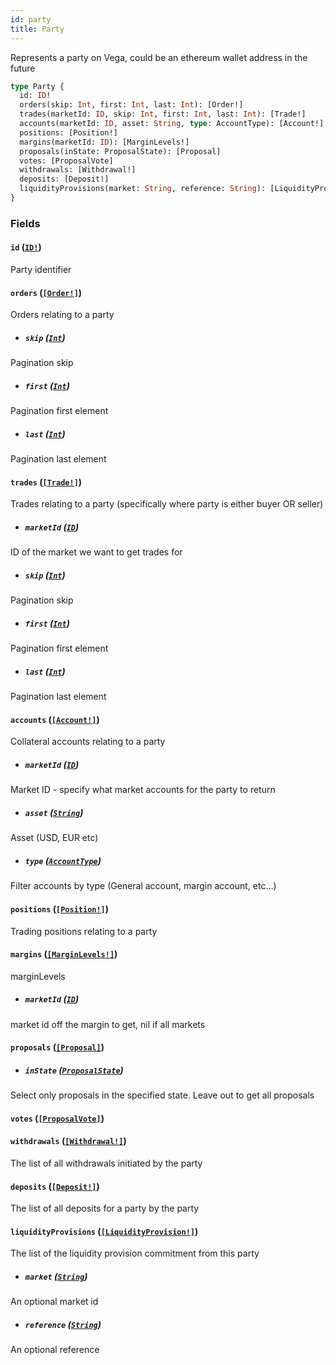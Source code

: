 ```yaml
---
id: party
title: Party
---
```


Represents a party on Vega, could be an ethereum wallet address in the future

```graphql
type Party {
  id: ID!
  orders(skip: Int, first: Int, last: Int): [Order!]
  trades(marketId: ID, skip: Int, first: Int, last: Int): [Trade!]
  accounts(marketId: ID, asset: String, type: AccountType): [Account!]
  positions: [Position!]
  margins(marketId: ID): [MarginLevels!]
  proposals(inState: ProposalState): [Proposal]
  votes: [ProposalVote]
  withdrawals: [Withdrawal!]
  deposits: [Deposit!]
  liquidityProvisions(market: String, reference: String): [LiquidityProvision!]
}
```

### Fields

#### `id` ([`ID!`](/docs/graphql/scalars/id))

Party identifier

#### `orders` ([`[Order!]`](/docs/graphql/objects/order))

Orders relating to a party

- ##### `skip` ([`Int`](/docs/graphql/scalars/int))

Pagination skip

- ##### `first` ([`Int`](/docs/graphql/scalars/int))

Pagination first element

- ##### `last` ([`Int`](/docs/graphql/scalars/int))

Pagination last element

#### `trades` ([`[Trade!]`](/docs/graphql/objects/trade))

Trades relating to a party (specifically where party is either buyer OR seller)

- ##### `marketId` ([`ID`](/docs/graphql/scalars/id))

ID of the market we want to get trades for

- ##### `skip` ([`Int`](/docs/graphql/scalars/int))

Pagination skip

- ##### `first` ([`Int`](/docs/graphql/scalars/int))

Pagination first element

- ##### `last` ([`Int`](/docs/graphql/scalars/int))

Pagination last element

#### `accounts` ([`[Account!]`](/docs/graphql/objects/account))

Collateral accounts relating to a party

- ##### `marketId` ([`ID`](/docs/graphql/scalars/id))

Market ID - specify what market accounts for the party to return

- ##### `asset` ([`String`](/docs/graphql/scalars/string))

Asset (USD, EUR etc)

- ##### `type` ([`AccountType`](/docs/graphql/enums/account-type))

Filter accounts by type (General account, margin account, etc...)

#### `positions` ([`[Position!]`](/docs/graphql/objects/position))

Trading positions relating to a party

#### `margins` ([`[MarginLevels!]`](/docs/graphql/objects/margin-levels))

marginLevels

- ##### `marketId` ([`ID`](/docs/graphql/scalars/id))

market id off the margin to get, nil if all markets

#### `proposals` ([`[Proposal]`](/docs/graphql/objects/proposal))

- ##### `inState` ([`ProposalState`](/docs/graphql/enums/proposal-state))

Select only proposals in the specified state. Leave out to get all proposals

#### `votes` ([`[ProposalVote]`](/docs/graphql/objects/proposal-vote))

#### `withdrawals` ([`[Withdrawal!]`](/docs/graphql/objects/withdrawal))

The list of all withdrawals initiated by the party

#### `deposits` ([`[Deposit!]`](/docs/graphql/objects/deposit))

The list of all deposits for a party by the party

#### `liquidityProvisions` ([`[LiquidityProvision!]`](/docs/graphql/objects/liquidity-provision))

The list of the liquidity provision commitment from this party

- ##### `market` ([`String`](/docs/graphql/scalars/string))

An optional market id

- ##### `reference` ([`String`](/docs/graphql/scalars/string))

An optional reference
